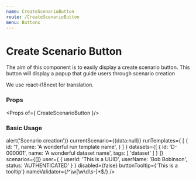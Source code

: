 ```yaml
---
name: CreateScenarioButton
route: /CreateScenarioButton
menu: Buttons
---
```



# Create Scenario Button

The aim of this component is to easily display a create scenario button.
This button will display a popup that guide users through scenario creation

We use react-i18next for translation.

### Props

<Props of={ CreateScenarioButton }/>

### Basic Usage

<Playground>
      <CreateScenarioButton
        solution={
        {
            name: 'Solution',
            id: 'SOL-000001'
          }
        }
        workspaceId={'workspaceId'}
        createScenario={() => alert('Scenario creation')}
        currentScenario={{data:null}}
        runTemplates={
            [
                {
                  id: '1',
                  name: 'A wonderful run template name',
                }
            ]
        }
        datasets={[
         {
              id: 'D-000001',
              name: 'A wonderful dataset name',
              tags: [
                'dataset'
              ]
        }
        ]}
        scenarios={[]}
        user={
            {
              userId: 'This is a UUID',
              userName: 'Bob Bobinson',
              status: 'AUTHENTICATED'
            }
        }
        disabled={false}
        buttonTooltip={'This is a tooltip'}
        nameValidator={/^\w[\w\d\s-]*$/}
      />
</Playground>
